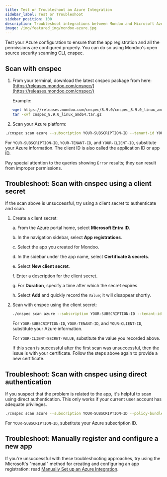 ```yaml
---
title: Test or Troubleshoot an Azure Integration
sidebar_label: Test or Troubleshoot
sidebar_position: 100
description: Troubleshoot integrations between Mondoo and Microsoft Azure.
image: /img/featured_img/mondoo-azure.jpg
---
```


Test your Azure configuration to ensure that the app registration and all the permissions are configured properly. You can do so using Mondoo's open source security scanning CLI, cnspec.

## Scan with cnspec

1. From your terminal, download the latest cnspec package from here: [https://releases.mondoo.com/cnspec/](https://releases.mondoo.com/cnspec/)

   Example:

   ```bash
   wget https://releases.mondoo.com/cnspec/8.9.0/cnspec_8.9.0_linux_amd64.tar.gz
   tar -xvf cnspec_8.9.0_linux_amd64.tar.gz
   ```

2. Scan your Azure platform:

```bash
./cnspec scan azure --subscription YOUR-SUBSCRIPTION-ID --tenant-id YOUR-TENANT-ID --client-id YOUR-CLIENT-ID  --certificate-path certificate.combo.pem --policy-bundle mondoo-azure-security.mql.yaml
```

For `YOUR-SUBSCRIPTION-ID`, `YOUR-TENANT-ID`, and `YOUR-CLIENT-ID`, substitute your Azure information. The client ID is also called the application ID or app ID.

Pay special attention to the queries showing `Error` results; they can result from improper permissions.

## Troubleshoot: Scan with cnspec using a client secret

If the scan above is unsuccessful, try using a client secret to authenticate and scan.

1. Create a client secret:

   a. From the Azure portal home, select **Microsoft Entra ID**.

   b. In the navigation sidebar, select **App registrations**.

   c. Select the app you created for Mondoo.

   d. In the sidebar under the app name, select **Certificate & secrets**.

   e. Select **New client secret**.

   f. Enter a description for the client secret.

   g. For **Duration**, specify a time after which the secret expires.

   h. Select **Add** and quickly record the `Value`; it will disappear shortly.

2. Scan with cnspec using the client secret:

   ```bash
   ./cnspec scan azure --subscription YOUR-SUBSCRIPTION-ID --tenant-id YOUR-TENANT-ID --client-id YOUR-CLIENT-ID  --client-secret YOUR-CLIENT-SECRET-VALUE  --policy-bundle mondoo-azure-security.mql.yaml
   ```

   For `YOUR-SUBSCRIPTION-ID`, `YOUR-TENANT-ID`, and `YOUR-CLIENT-ID`, substitute your Azure information.

   For `YOUR-CLIENT-SECRET-VALUE`, substitute the value you recorded above.

   If this scan is successful after the first scan was unsuccessful, then the issue is with your certificate. Follow the steps above again to provide a new certificate.

## Troubleshoot: Scan with cnspec using direct authentication

If you suspect that the problem is related to the app, it's helpful to scan using direct authentication. This only works if your current user account has adequate privileges.

```bash
./cnspec scan azure --subscription YOUR-SUBSCRIPTION-ID --policy-bundle mondoo-azure-security.mql.yaml
```

For `YOUR-SUBSCRIPTION-ID`, substitute your Azure subscription ID.

## Troubleshoot: Manually register and configure a new app

If you're unsuccessful with these troubleshooting approaches, try using the Microsoft's "manual" method for creating and configuring an app registration: read [Manually Set up an Azure Integration](/platform/infra/cloud/azure/manual-reg-path/).
